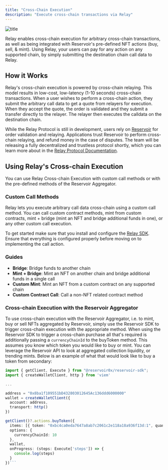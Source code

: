 ```yaml
---
title: "Cross-Chain Execution"
description: "Execute cross-chain transactions via Relay"
---
```


![title](/images/crosschain-execution.png)

Relay enables cross-chain execution for arbitrary cross-chain transactions, as well as being integrated with Reservoir's pre-defined NFT actions (buy, sell, & mint). Using Relay, your users can pay for any action on any supported chain, by simply submitting the destination chain call data to Relay.

## How it Works

Relay's cross-chain execution is powered by cross-chain relaying. This model results in low-cost, low-latency (1-10 seconds) cross-chain transactions. When a user wishes to perform a cross-chain action, they submit the arbitrary call data to get a quote from relayers for execution. When they accept the quote, the order is validated and they submit a transfer directly to the relayer. The relayer then executes the calldata on the destination chain.

While the Relay Protocol is still in development, users rely on [Reservoir](https://reservoir.tools/) for order validation and relaying. Applications trust Reservoir to perform cross-chain relaying, and refund money in the case of disputes. The team will be releasing a fully decentralized and trustless protocol shortly, which you can learn more about in the [Relay Protocol Documentation](/how-it-works/relay-protocol).

## Using Relay's Cross-chain Execution

You can use Relay Cross-chain Execution with custom call methods or with the pre-defined methods of the Reservoir Aggregator.

### Custom Call Methods

Relay lets you execute arbitrary call data cross-chain using a custom call method. You can call custom contract methods, mint from custom contracts, mint + bridge (mint an NFT and bridge additional funds in one), or any other custom call execution.

To get started make sure that you install and configure the [Relay SDK](/references/sdk/getting-started). Ensure that everything is configured properly before moving on to implementing the call action.

### Guides

- **Bridge**: Bridge funds to another chain
- **Mint + Bridge**: Mint an NFT on another chain and bridge additional funds in a single call
- **Custom Mint**: Mint an NFT from a custom contract on any supported chain
- **Custom Contract Call**: Call a non-NFT related contract method

### Cross-chain Execution with the Reservoir Aggregator

To use cross-chain execution with the Reservoir Aggregator, i.e. to mint, buy or sell NFTs aggregated by Reservoir, simply use the Reservoir SDK to trigger cross-chain execution with the appropriate method. When using the Reservoir SDK to trigger a cross-chain purchase all that's required is additionally passing a `currencyChainId` to the buyToken method. This assumes you know which token you would like to buy or mint. You can leverage the Reservoir API to look at aggregated collection liquidity, or trending mints. Below is an example of what that would look like to buy a token from secondary:

````typescript Cross-chain Example
import { getClient, Execute } from "@reservoir0x/reservoir-sdk";
import { createWalletClient, http } from 'viem'

...

address = "0x8ba1f109551bD432803012645Ac136ddd6000000"
wallet = createWalletClient({
  account: address,
  transport: http()
})

getClient()?.actions.buyToken({
  items: [{ token: "0xbc4ca0eda7647a8ab7c2061c2e118a18a936f13d:1", quantity: 1 }],
  options: {
  	currencyChainId: 10
  },
  wallet,
  onProgress: (steps: Execute['steps']) => {
    console.log(steps)
  }
})```
````
